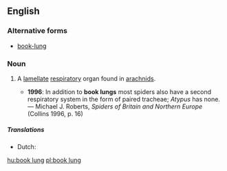 ==English==
{{wikipedia}}
===Alternative forms===
* [[book-lung]]

===Noun===
{{en-noun|head=[[book]] [[lung]]}}

# {{zoology}} A [[lamellate]] [[respiratory]] organ found in [[arachnids]].
#* '''1996''': In addition to '''book lungs''' most spiders also have a second respiratory system in the form of paired tracheae; ''Atypus'' has none. — Michael J. Roberts, ''Spiders of Britain and Northern Europe'' (Collins 1996, p. 16)

=====Translations=====
{{trans-top|A lamellate respiratory organ found in arachnids}}
* Dutch: {{t+|nl|boeklong|f|m}}
{{trans-mid}}
{{trans-bottom}}

[[hu:book lung]]
[[pl:book lung]]